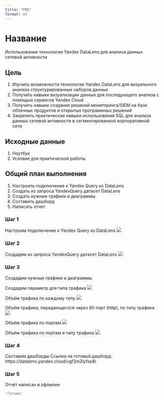 ```yaml
---
title: "PR6"
format: md
---
```


# Название

Использование технологии Yandex DataLens для анализа данных сетевой активности

## Цель

1.  Изучить возможности технологии Yandex DataLens для визуального анализа структурированных наборов данных
2.  Получить навыки визуализации данных для последующего анализа с помощью сервисов Yandex Cloud
3.  Получить навыки создания решений мониторинга/SIEM на базе облачных продуктов и открытых программных решений
4.  Закрепить практические навыки использования SQL для анализа данных сетевой активности в сегментированной корпоративной сети

## Исходные данные

1.  Ноутбук
2.  Условие для практической работы

## Общий план выполнения

1.  Настроить подключение к Yandex Query из DataLens
2.  Создать из запроса YandexQuery датасет DataLens
3.  Создать нужные графики и диаграммы
4.  Составить дашборд
5.  Написать отчет

### Шаг 1

Настроим подключение к Yandex Query из DataLens ![](img/1)

### Шаг 2

Создадим из запроса YandexQuery датасет DataLens ![](img/2)

### Шаг 3

Создадим нужные графики и диаграммы

Создадим параметр для типа трафика  ![](img/3)

Объём трафика по каждому типу ![](img/4)

Объём трафика, передающегося через 80 порт (http), по типу трафика ![](img/5)

Объём трафика по портам ![](img/6)

Объём трафика по портам и типу трафика ![](img/6)

### Шаг 4

Составим дашборды Ссылка на готовый дашборд: https://datalens.yandex.cloud/vgf2m2lyfxp8i

### Шаг 5

Отчёт написан и офомлен


```r
'Готово'
```
